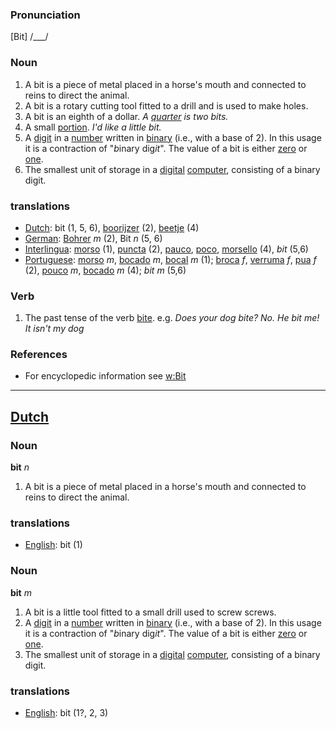 ===Pronunciation===
[Bit] /___/
===Noun===
#A bit is a piece of metal placed in a horse's mouth and connected to reins to direct the animal. 
#A bit is a rotary cutting tool fitted to a drill and is used to make holes. 
#A bit is an eighth of a dollar. ''A [[quarter]] is two bits.''
#A small [[portion]]. ''I'd like a little bit.''
#A [[digit]] in a [[number]] written in [[binary]] (i.e., with a base of 2). In this usage it is a contraction of "''b''inary dig''it''". The value of a bit is either [[zero]] or [[one]].
#The smallest unit of storage in a [[digital]] [[computer]], consisting of a binary digit.
===translations===
*[[Dutch]]: bit (1, 5, 6), [[boorijzer]] (2), [[beetje]] (4)
*[[German]]: [[Bohrer]] ''m'' (2), Bit ''n'' (5, 6)
*[[Interlingua]]: [[morso]] (1), [[puncta]] (2), [[pauco]], [[poco]], [[morsello]] (4), ''bit'' (5,6)
*[[Portuguese]]: [[morso]] ''m'', [[bocado]] ''m'', [[bocal]] ''m'' (1); [[broca]] ''f'', [[verruma]] ''f'', [[pua]] ''f'' (2), [[pouco]] ''m'', [[bocado]] ''m'' (4); ''bit'' ''m'' (5,6)

===Verb===
#The past tense of the verb [[bite]]. e.g. ''Does your dog bite? No. He bit me! It isn't my dog''
===References===
*For encyclopedic information see [[w:Bit]]

----

==[[Dutch]]==

===Noun===

'''bit''' ''n''

#A bit is a piece of metal placed in a horse's mouth and connected to reins to direct the animal.

===translations===
*[[English]]: bit (1)

===Noun===

'''bit''' ''m''

#A bit is a little tool fitted to a small drill used to screw screws. 
#A [[digit]] in a [[number]] written in [[binary]] (i.e., with a base of 2). In this usage it is a contraction of "''b''inary dig''it''". The value of a bit is either [[zero]] or [[one]].
#The smallest unit of storage in a [[digital]] [[computer]], consisting of a binary digit.

===translations===
*[[English]]: bit (1?, 2, 3)